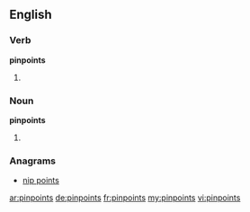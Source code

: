 ==English==

===Verb===
'''pinpoints'''
# {{en-third-person singular of|pinpoint}}

===Noun===
'''pinpoints'''
# {{plural of|pinpoint}}

===Anagrams===
* [[nip points#English|nip points]]

[[ar:pinpoints]]
[[de:pinpoints]]
[[fr:pinpoints]]
[[my:pinpoints]]
[[vi:pinpoints]]
